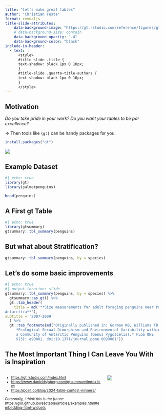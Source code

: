 ```yaml
---
title: "let's make great tables"
author: "Christian Testa"
format: revealjs
title-slide-attributes:
    data-background-image: "https://gt.rstudio.com/reference/figures/gt_tables_footer.png"
    # data-background-size: contain
    data-background-opacity: ".4"
    data-background-color: "black"
include-in-header:
  - text: |
      <style>
      #title-slide .title {
      text-shadow: black 1px 0 10px;
      }
      #title-slide .quarto-title-authors {
      text-shadow: black 1px 0 10px;
      }
      </style>
---
```


## Motivation {data-background-color="#99b3ff"}

*Do you take pride in your work? Do you want your tables to be par excellence?*

$\Rightarrow$ Then tools like `{gt}` can be handy packages for you. 

```r
install.packages("gt")
```

![](https://gt.rstudio.com/reference/figures/gt_workflow_diagram.svg)

## Example Dataset {.scrollable data-background-color="#99b3ff"}

```r
#| echo: true 
library(gt)
library(palmerpenguins)

head(penguins)
```

## A First gt Table {.scrollable data-background-color="#99b3ff"}

```r
#| echo: true 
library(gtsummary)
gtsummary::tbl_summary(penguins)
```

## But what about Stratification? {.scrollable data-background-color="#99b3ff"}

```r
gtsummary::tbl_summary(penguins, by = species) 
```

## Let's do some basic improvements {.scrollable data-background-color="#a29bfe"}

```r
#| echo: true
#| output-location: slide
gtsummary::tbl_summary(penguins, by = species) %>% 
  gtsummary::as_gt() %>% 
  gt::tab_header(
    title = md('**Size measurements for adult foraging penguins near Palmer Station,
Antarctica**'),
subtitle = '2007-2009'
  ) %>% 
  gt::tab_footnote(md("Originally published in: Gorman KB, Williams TD, Fraser WR (2014)
     *Ecological Sexual Dimorphism and Environmental Variability within
     a Community of Antarctic Penguins (Genus Pygoscelis).* PLoS ONE
     9(3): e90081. doi:10.1371/journal.pone.0090081"))

```

## The Most Important Thing I Can Leave You With is Inspiration {data-background-image='green.jpg' data-background-color='black' data-background-opacity='50%'}

:::{.columns}
:::{.column width='65%'}
<small>

  - <https://gt.rstudio.com/index.html>
  - <https://www.danieldsjoberg.com/gtsummary/index.html>
  - <https://posit.co/blog/2024-table-contest-winners/>

*Personally, I think this is the future:*
<https://glin.github.io/reactable/articles/examples.html#embedding-html-widgets>
</small>
:::
:::{.column width='35%'}
![](https://www.danieldsjoberg.com/gtsummary/reference/figures/logo.png)
:::
:::